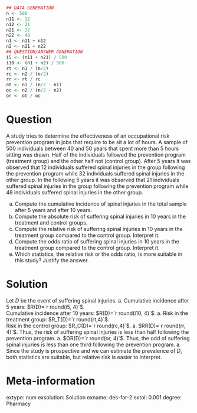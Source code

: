 
```r
## DATA GENERATION
n <- 500
n11 <- 12
n12 <- 21
n21 <- 32
n22 <- 48
n1 <- n11 + n12
n2 <- n21 + n22
## QUESTION/ANSWER GENERATION
i5 <- (n11 + n21) / 500
i10 <- (n1 + n2) / 500
rt <- n1 / (n/2)
rc <- n2 / (n/2)
rr <- rt / rc
ot <- n1 / (n/2 - n1)
oc <- n2 / (n/2 - n2)
or <- ot / oc
```

Question
========
A study tries to determine the effectiveness of an occupational risk prevention program in jobs that require to be sit a lot of hours.
A sample of 500 individuals between 40 and 50 years that spent more than 5 hours sitting was drawn. Half of the individuals followed the prevention program (treatment group) and the other half not (control group). After 5 years it was observed that 12 individuals suffered spinal injuries in the group following the prevention program while 32 individuals suffered spinal injuries in the other group. In the following 5 years it was observed that 21 individuals suffered spinal injuries in the group following the prevention program while 48 individuals suffered spinal injuries in the other group. 

a. Compute the cumulative incidence of spinal injuries in the total sample after 5 years and after 10 years.
a. Compute the absolute risk of suffering spinal injuries in 10 years in the treatment and control groups.
a. Compute the relative risk of suffering spinal injuries in 10 years in the treatment group compared to the control group. Interpret it.
a. Compute the odds ratio of suffering spinal injuries in 10 years in the treatment group compared to the control group. Interpret it.
a. Which statistics, the relative risk or the odds ratio, is more suitable in this study? Justify the answer.

Solution
========
Let $D$ be the event of suffering spinal injuries.
a. Cumulative incidence after 5 years: $R(D)=`r round(i5, 4)`$.  
Cumulative incidence after 10 years: $R(D)=`r round(i10, 4)`$.
a. Risk in the treatment group: $R_T(D)=`r round(rt,4)`$.  
Risk in the control group: $R_C(D)=`r round(rc,4)`$.
a. $RR(D)=`r round(rr, 4)`$. Thus, the risk of suffering spinal injuries is less than half following the prevention program.
a. $OR(D)=`r round(or, 4)`$. Thus, the odd of suffering spinal injuries is less than one third following the prevention program.
a. Since the study is prospective and we can estimate the prevalence of $D$, both statistics are suitable, but relative risk is easier to interpret.

Meta-information 
================
extype: num
exsolution: Solution
exname: des-far-2
extol: 0.001
degree: Pharmacy
 
